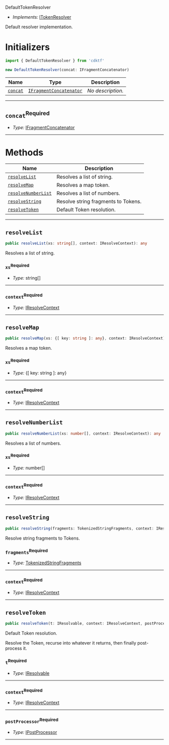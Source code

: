  DefaultTokenResolver <a name="DefaultTokenResolver" id="cdktf.DefaultTokenResolver"></a>

- *Implements:* <a href="#cdktf.ITokenResolver">ITokenResolver</a>

Default resolver implementation.

# Initializers <a name="Initializers" id="cdktf.DefaultTokenResolver.Initializer"></a>

```typescript
import { DefaultTokenResolver } from 'cdktf'

new DefaultTokenResolver(concat: IFragmentConcatenator)
```

| **Name** | **Type** | **Description** |
| --- | --- | --- |
| <code><a href="#cdktf.DefaultTokenResolver.Initializer.parameter.concat">concat</a></code> | <code><a href="#cdktf.IFragmentConcatenator">IFragmentConcatenator</a></code> | *No description.* |

---

## `concat`<sup>Required</sup> <a name="concat" id="cdktf.DefaultTokenResolver.Initializer.parameter.concat"></a>

- *Type:* <a href="#cdktf.IFragmentConcatenator">IFragmentConcatenator</a>

---

# Methods <a name="Methods" id="Methods"></a>

| **Name** | **Description** |
| --- | --- |
| <code><a href="#cdktf.DefaultTokenResolver.resolveList">resolveList</a></code> | Resolves a list of string. |
| <code><a href="#cdktf.DefaultTokenResolver.resolveMap">resolveMap</a></code> | Resolves a map token. |
| <code><a href="#cdktf.DefaultTokenResolver.resolveNumberList">resolveNumberList</a></code> | Resolves a list of numbers. |
| <code><a href="#cdktf.DefaultTokenResolver.resolveString">resolveString</a></code> | Resolve string fragments to Tokens. |
| <code><a href="#cdktf.DefaultTokenResolver.resolveToken">resolveToken</a></code> | Default Token resolution. |

---

## `resolveList` <a name="resolveList" id="cdktf.DefaultTokenResolver.resolveList"></a>

```typescript
public resolveList(xs: string[], context: IResolveContext): any
```

Resolves a list of string.

### `xs`<sup>Required</sup> <a name="xs" id="cdktf.DefaultTokenResolver.resolveList.parameter.xs"></a>

- *Type:* string[]

---

### `context`<sup>Required</sup> <a name="context" id="cdktf.DefaultTokenResolver.resolveList.parameter.context"></a>

- *Type:* <a href="#cdktf.IResolveContext">IResolveContext</a>

---

## `resolveMap` <a name="resolveMap" id="cdktf.DefaultTokenResolver.resolveMap"></a>

```typescript
public resolveMap(xs: {[ key: string ]: any}, context: IResolveContext): any
```

Resolves a map token.

### `xs`<sup>Required</sup> <a name="xs" id="cdktf.DefaultTokenResolver.resolveMap.parameter.xs"></a>

- *Type:* {[ key: string ]: any}

---

### `context`<sup>Required</sup> <a name="context" id="cdktf.DefaultTokenResolver.resolveMap.parameter.context"></a>

- *Type:* <a href="#cdktf.IResolveContext">IResolveContext</a>

---

## `resolveNumberList` <a name="resolveNumberList" id="cdktf.DefaultTokenResolver.resolveNumberList"></a>

```typescript
public resolveNumberList(xs: number[], context: IResolveContext): any
```

Resolves a list of numbers.

### `xs`<sup>Required</sup> <a name="xs" id="cdktf.DefaultTokenResolver.resolveNumberList.parameter.xs"></a>

- *Type:* number[]

---

### `context`<sup>Required</sup> <a name="context" id="cdktf.DefaultTokenResolver.resolveNumberList.parameter.context"></a>

- *Type:* <a href="#cdktf.IResolveContext">IResolveContext</a>

---

## `resolveString` <a name="resolveString" id="cdktf.DefaultTokenResolver.resolveString"></a>

```typescript
public resolveString(fragments: TokenizedStringFragments, context: IResolveContext): any
```

Resolve string fragments to Tokens.

### `fragments`<sup>Required</sup> <a name="fragments" id="cdktf.DefaultTokenResolver.resolveString.parameter.fragments"></a>

- *Type:* <a href="#cdktf.TokenizedStringFragments">TokenizedStringFragments</a>

---

### `context`<sup>Required</sup> <a name="context" id="cdktf.DefaultTokenResolver.resolveString.parameter.context"></a>

- *Type:* <a href="#cdktf.IResolveContext">IResolveContext</a>

---

## `resolveToken` <a name="resolveToken" id="cdktf.DefaultTokenResolver.resolveToken"></a>

```typescript
public resolveToken(t: IResolvable, context: IResolveContext, postProcessor: IPostProcessor): any
```

Default Token resolution.

Resolve the Token, recurse into whatever it returns,
then finally post-process it.

### `t`<sup>Required</sup> <a name="t" id="cdktf.DefaultTokenResolver.resolveToken.parameter.t"></a>

- *Type:* <a href="#cdktf.IResolvable">IResolvable</a>

---

### `context`<sup>Required</sup> <a name="context" id="cdktf.DefaultTokenResolver.resolveToken.parameter.context"></a>

- *Type:* <a href="#cdktf.IResolveContext">IResolveContext</a>

---

### `postProcessor`<sup>Required</sup> <a name="postProcessor" id="cdktf.DefaultTokenResolver.resolveToken.parameter.postProcessor"></a>

- *Type:* <a href="#cdktf.IPostProcessor">IPostProcessor</a>

---



